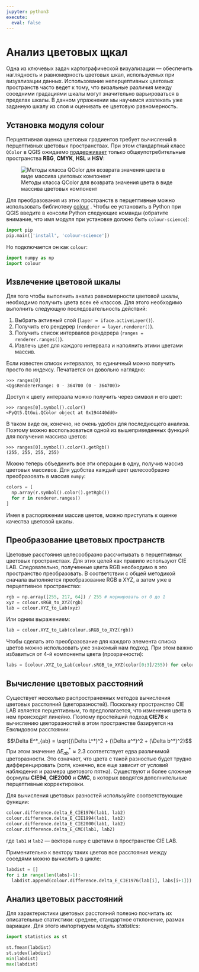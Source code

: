 ```yaml
---
jupyter: python3
execute:
  eval: false
---
```


# Анализ цветовых щкал

Одна из ключевых задач картографической визуализации --- обеспечить наглядность и равномерность цветовых шкал, используемых при визуализации данных. Использование неперцептивных цветовых пространств часто ведет к тому, что визальные различия между соседними градациями шкалы могут значительно варьироваться в пределах шкалы. В данном упражнении мы научимся извлекать уже заданную шкалу из слоя и оценивать ее цветовую равномерность.

## Установка модуля colour

Перцептивная оценка цветовых градиентов требует вычислений в перцептивных цветовых пространствах. При этом стандартный класс `QColor` в QGIS ожидаемо [поддерживает](https://doc.qt.io/qtforpython-5/PySide2/QtGui/QColor.html) только общеупотребительные пространства **RBG**, **CMYK**, **HSL** и **HSV**:

![Методы класса QColor для возврата значения цвета в виде массива цветовых компонент](images/paste-83DE56B6.png)

Для преобразования из этих пространств в перцептивные можно использовать библиотеку [colour](https://colour.readthedocs.io/en/develop/index.html) . Чтобы ее установить в Python при QGIS введите в консоли Python следующие команды (обратите внимание, что имя модуля при установке должно быть `colour-science`):

```python
import pip
pip.main(['install', 'colour-science'])
```

Но подключается он как `colour`:

```python
import numpy as np
import colour
```

## Извлечение цветовой шкалы

Для того чтобы выполнить анализ равномерности цветовой шкалы, необходимо получить цвета всех её классов. Для этого необходимо выполнить следующую последовательность действий:

1.  Выбрать активный слой (`layer = iface.activeLayer()`).
2.  Получить его рендерер (`renderer = layer.renderer()`).
3.  Получить список интервалов рендерера (`ranges = renderer.ranges()`).
4.  Извлечь цвет для каждого интервала и наполнить этими цветами массив.

Если известен список интервалов, то единичный можно получить просто по индексу. Печатается он довольно наглядно:

```
>>> ranges[0]
<QgsRendererRange: 0 - 364700 (0 - 364700)>
```

Доступ к цвету интервала можно получить через символ и его цвет:

```
>>> ranges[0].symbol().color()
<PyQt5.QtGui.QColor object at 0x194440dd0>
```

В таком виде он, конечно, не очень удобен для последующего анализа. Поэтому можно воспользоваться одной из вышеприведенных функций для получения массива цветов:

```
>>> ranges[0].symbol().color().getRgb()
(255, 255, 255, 255)
```

Можно теперь объединить все эти операции в одну, получив массив цветовых массивов. Для удобства каждый цвет целесообразно преобразовать в массив `numpy`:

```python
colors = [
  np.array(r.symbol().color().getRgb())
  for r in renderer.ranges()
]
```

Имея в распоряжении массив цветов, можно приступать к оценке качества цветовой шкалы.

## Преобразование цветовых пространств

Цветовые расстояния целесообразно рассчитывать в перцептивных цветовых пространствах. Для этих целей как правило используют CIE LAB. Следовательно, полученные цвета RGB необходимо в это пространство преобразовать. В соответствии с общей методикой сначала выполняется преобразование RGB в XYZ, а затем уже в перцептивное пространство:

```python
rgb = np.array([255, 217, 64]) / 255 # нормировать от 0 до 1
xyz = colour.sRGB_to_XYZ(rgb)
lab = colour.XYZ_to_Lab(xyz)
```

Или одним выражением:

```python
lab = colour.XYZ_to_Lab(colour.sRGB_to_XYZ(rgb))
```

Чтобы сделать это преобразование для каждого элемента списка цветов можно использовать уже знакомый нам подход. При этом важно избавиться от 4-й компоненты цвета (прозрачности):

```python
labs = [colour.XYZ_to_Lab(colour.sRGB_to_XYZ(color[0:3]/255)) for color in colors]
```

## Вычисление цветовых расстояний

Существует несколько распространенных методов вычисления цветовых расстояний (цветоразностей). Поскольку пространство CIE LAB является перцептивным, то предполагается, что изменения цвета в нем происходят линейно. Поэтому простейший подход __CIE76__ к вычислению цветоразностей в этом пространстве базируется на Евклидовом расстоянии:

$$\Delta E^*_{ab} = \sqrt{(\Delta L^*)^2 + (\Delta a^*)^2 + (\Delta b^*)^2}$$
При этом значение $\Delta E^*_{ab} \approx 2.3$ соответствует едва различимой цветоразности. Это означает, что цвета с такой разностью будет трудно дифференцировать (хотя, конечно, все еще зависит от условий наблюдения и размера цветового пятна). Существуют и более сложные формулы __CIE94__, __CIE2000__ и __CMC__, в которых вводятся дополнительные перцептивные корректировки. 

Для вычисления цветовых разностей используйте соответствующие функции:
```python
colour.difference.delta_E_CIE1976(lab1, lab2)
colour.difference.delta_E_CIE1994(lab1, lab2)
colour.difference.delta_E_CIE2000(lab1, lab2)
colour.difference.delta_E_CMC(lab1, lab2)
```

где `lab1` и `lab2` — вектора `numpy` с цветами в пространстве CIE LAB.

Применительно к вектору таких цветов все расстояния между соседями можно вычислить в цикле:
```python
labdist = []
for i in range(len(labs)-1):
  labdist.append(colour.difference.delta_E_CIE1976(lab[i], labs[i+1]))
```

## Анализ цветовых расстояний

Для характеристики цветовых расстояний полезно посчитать их описательные статистики: среднее, стандартное отклонение, размах вариации. Для этого импортируем модуль _statistics_:
```python
import statistics as st

st.fmean(labdist)
st.stdev(labdist)
min(labdist)
max(labdist)
```